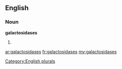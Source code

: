 ==English==

===Noun===
'''galactosidases'''

# {{plural of|[[galactosidase]]}}

[[Category:English plurals]]

[[ar:galactosidases]]
[[fr:galactosidases]]
[[my:galactosidases]]